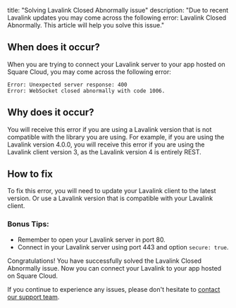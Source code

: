 title: "Solving Lavalink Closed Abnormally issue"
description: "Due to recent Lavalink updates you may come across the following error: Lavalink Closed Abnormally. This article will help you solve this issue."

## When does it occur?
When you are trying to connect your Lavalink server to your app hosted on Square Cloud, you may come across the following error:

```
Error: Unexpected server response: 400
Error: WebSocket closed abnormally with code 1006.
```

## Why does it occur?
You will receive this error if you are using a Lavalink version that is not compatible with the library you are using.
For example, if you are using the Lavalink version 4.0.0, you will receive this error if you are using the Lavalink client version 3, as the Lavalink version 4 is entirely REST.

## How to fix
To fix this error, you will need to update your Lavalink client to the latest version. Or use a Lavalink version that is compatible with your Lavalink client.

### Bonus Tips:
- Remember to open your Lavalink server in port 80.
- Connect in your Lavalink server using port 443 and option `secure: true`.

Congratulations! You have successfully solved the Lavalink Closed Abnormally issue. Now you can connect your Lavalink to your app hosted on Square Cloud. 

If you continue to experience any issues, please don't hesitate to [contact our support team](https://squarecloud.app/sac).